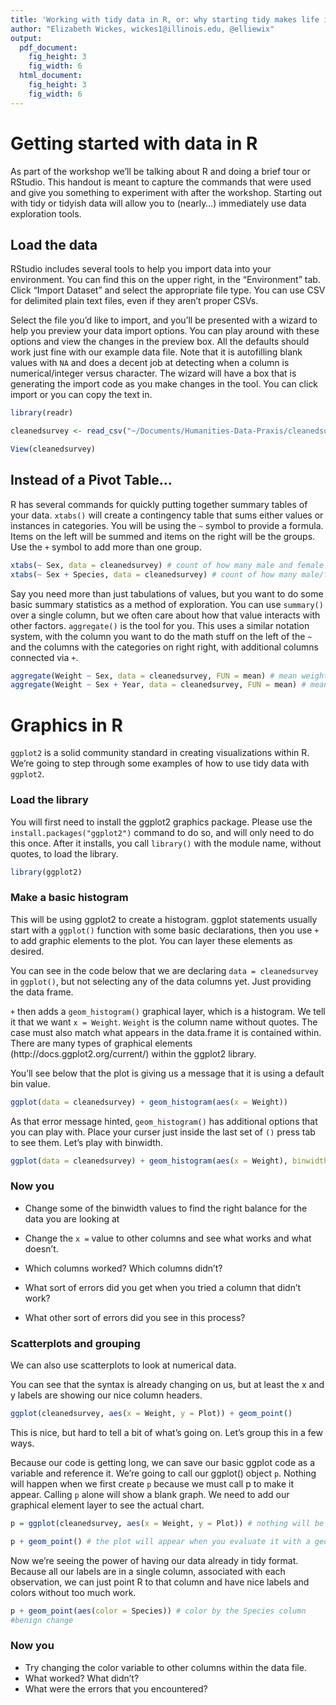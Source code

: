 ```yaml
---
title: 'Working with tidy data in R, or: why starting tidy makes life in R palatable'
author: "Elizabeth Wickes, wickes1@illinois.edu, @elliewix"
output:
  pdf_document:
    fig_height: 3
    fig_width: 6
  html_document:
    fig_height: 3
    fig_width: 6
---
```


# Getting started with data in R

As part of the workshop we'll be talking about R and doing a brief tour or RStudio.  This handout is meant to capture the commands that were used and give you something to experiment with after the workshop.  Starting out with tidy or tidyish data will allow you to (nearly...) immediately use data exploration tools.

## Load the data

RStudio includes several tools to help you import data into your environment.  You can find this on the upper right, in the "Environment" tab.  Click "Import Dataset" and select the appropriate file type.  You can use CSV for delimited plain text files, even if they aren't proper CSVs.

Select the file you'd like to import, and you'll be presented with a wizard to help you preview your data import options.  You can play around with these options and view the changes in the preview box.  All the defaults should work just fine with our example data file.  Note that it is autofilling blank values with `NA` and does a decent job at detecting when a column is numerical/integer versus character.  The wizard will have a box that is generating the import code as you make changes in the tool.  You can click import or you can copy the text in.

```r
library(readr)

cleanedsurvey <- read_csv("~/Documents/Humanities-Data-Praxis/cleanedsurvey.csv")

View(cleanedsurvey)
```

## Instead of a Pivot Table...

R has several commands for quickly putting together summary tables of your data.  `xtabs()` will create a contingency table that sums either values or instances in categories.  You will be using the `~` symbol to provide a formula.  Items on the left will be summed and items on the right will be the groups.  Use the `+` symbol to add more than one group.

```r

xtabs(~ Sex, data = cleanedsurvey) # count of how many male and female samples
xtabs(~ Sex + Species, data = cleanedsurvey) # count of how many male/female samples there are per species
```

Say you need more than just tabulations of values, but you want to do some basic summary statistics as a method of exploration.  You can use `summary()` over a single column, but we often care about how that value interacts with other factors.  `aggregate()` is the tool for you.  This uses a similar notation system, with the column you want to do the math stuff on the left of the `~` and the columns with the categories on right right, with additional columns connected via `+`.

```r

aggregate(Weight ~ Sex, data = cleanedsurvey, FUN = mean) # mean weight by sex
aggregate(Weight ~ Sex + Year, data = cleanedsurvey, FUN = mean) # mean weight by sex and species

```

# Graphics in R

`ggplot2` is a solid community standard in creating visualizations within R.  We're going to step through some examples of how to use tidy data with `ggplot2`.

### Load the library

You will first need to install the ggplot2 graphics package.  Please use the `install.packages("ggplot2")` command to do so, and will only need to do this once.  After it installs, you call `library()` with the module name, without quotes, to load the library.

```r
library(ggplot2)
```

### Make a basic histogram

This will be using ggplot2 to create a histogram.  ggplot statements usually start with a `ggplot()` function with some basic declarations, then you use `+` to add graphic elements to the plot. You can layer these elements as desired.

You can see in the code below that we are declaring `data = cleanedsurvey` in `ggplot()`, but not selecting any of the data columns yet.  Just providing the data frame.

`+` then adds a `geom_histogram()` graphical layer, which is a histogram.  We tell it that we want `x = Weight`. `Weight` is the column name without quotes.  The case must also match what appears in the data.frame it is contained within. There are many types of graphical elements (http://docs.ggplot2.org/current/) within the ggplot2 library.

You'll see below that the plot is giving us a message that it is using a default bin value.

```r
ggplot(data = cleanedsurvey) + geom_histogram(aes(x = Weight))
```

As that error message hinted, `geom_histogram()` has additional options that you can play with.  Place your curser just inside the last set of `()` press tab to see them.  Let's play with binwidth.

```r
ggplot(data = cleanedsurvey) + geom_histogram(aes(x = Weight), binwidth = 2)
```

### Now you

* Change some of the binwidth values to find the right balance for the data you are looking at
* Change the `x =` value to other columns and see what works and what doesn't.

* Which columns worked?  Which columns didn't?
* What sort of errors did you get when you tried a column that didn't work?
* What other sort of errors did you see in this process?

### Scatterplots and grouping

We can also use scatterplots to look at numerical data.

You can see that the syntax is already changing on us, but at least the x and y labels are showing our nice column headers.

```r

ggplot(cleanedsurvey, aes(x = Weight, y = Plot)) + geom_point()

```

This is nice, but hard to tell a bit of what's going on.  Let's group this in a few ways.  

Because our code is getting long, we can save our basic ggplot code as a variable and reference it.  We're going to call our ggplot() object `p`.  Nothing will happen when we first create `p` because we must call p to make it appear.  Calling `p` alone will show a blank graph. We need to add our graphical element layer to see the actual chart.

```r

p = ggplot(cleanedsurvey, aes(x = Weight, y = Plot)) # nothing will be plotted yet

p + geom_point() # the plot will appear when you evaluate it with a geometry element

```

Now we're seeing the power of having our data already in tidy format.  Because all our labels are in a single column, associated with each observation, we can just point R to that column and have nice labels and colors without too much work.

```r

p + geom_point(aes(color = Species)) # color by the Species column
#benign change

```

### Now you

* Try changing the color variable to other columns within the data file.
* What worked? What didn't?
* What were the errors that you encountered?

